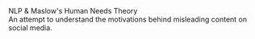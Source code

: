<div className="animate-in">
  <div className="text-3xl font-bold leading-tight tracking-tight text-primary">
    NLP & Maslow's Human Needs Theory
  </div>
  <div className="text-muted-foreground">
    An attempt to understand the motivations behind misleading content on social media.
  </div>

  <div>

<div></div>

  </div>
</div>
